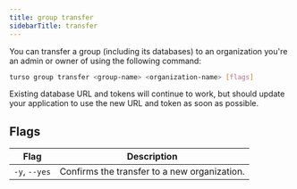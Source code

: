 ```yaml
---
title: group transfer
sidebarTitle: transfer
---
```


You can transfer a group (including its databases) to an organization you're an admin or owner of using the following command:

```bash
turso group transfer <group-name> <organization-name> [flags]
```

<Warning>

Existing database URL and tokens will continue to work, but should update your application to use the new URL and token as soon as possible.

</Warning>

## Flags

| Flag          | Description                                  |
| ------------- | -------------------------------------------- |
| `-y`, `--yes` | Confirms the transfer to a new organization. |
